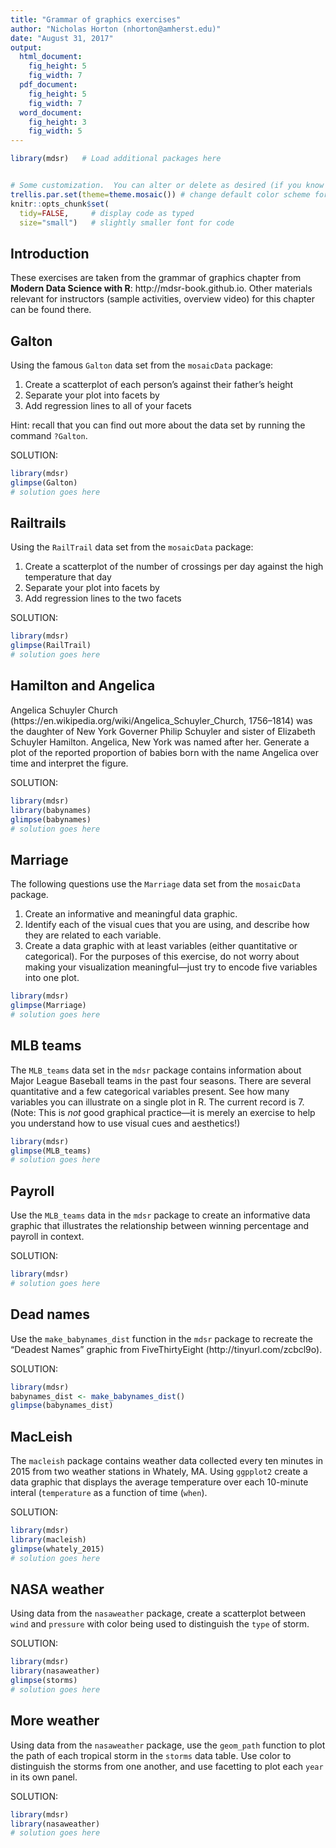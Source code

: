 ```yaml
---
title: "Grammar of graphics exercises"
author: "Nicholas Horton (nhorton@amherst.edu)"
date: "August 31, 2017"
output:
  html_document:
    fig_height: 5
    fig_width: 7
  pdf_document:
    fig_height: 5
    fig_width: 7
  word_document:
    fig_height: 3
    fig_width: 5
---
```


```r
library(mdsr)   # Load additional packages here 


# Some customization.  You can alter or delete as desired (if you know what you are doing).
trellis.par.set(theme=theme.mosaic()) # change default color scheme for lattice
knitr::opts_chunk$set(
  tidy=FALSE,     # display code as typed
  size="small")   # slightly smaller font for code
```

## Introduction
These exercises are taken from the grammar of graphics chapter from **Modern Data Science with R**: http://mdsr-book.github.io.  Other materials relevant for instructors (sample activities, overview video) for this chapter can be found there.


## Galton
Using the famous `Galton` data set from the `mosaicData` package:

1. Create a scatterplot of each person's \var{height} against their father's height
2. Separate your plot into facets by \var{sex}
3. Add regression lines to all of your facets

Hint: recall that you can find out more about the data set by running the command `?Galton`.


SOLUTION:

```r
library(mdsr)
glimpse(Galton)
# solution goes here
```


## Railtrails
Using the `RailTrail` data set from the `mosaicData` package:

1.  Create a scatterplot of the number of crossings per day \var{volume} against the high temperature that day
2. Separate your plot into facets by \var{weekday}
3. Add regression lines to the two facets

SOLUTION:

```r
library(mdsr)
glimpse(RailTrail)
# solution goes here
```


## Hamilton and Angelica
Angelica Schuyler Church (https://en.wikipedia.org/wiki/Angelica_Schuyler_Church, 1756--1814) was the daughter of New York Governer Philip Schuyler and sister of
Elizabeth Schuyler Hamilton.  Angelica, New York was named after her.  Generate a plot of the reported proportion of babies born
with the name Angelica over time and interpret the figure.

SOLUTION:

```r
library(mdsr)
library(babynames)
glimpse(babynames)
# solution goes here
```

## Marriage
The following questions use the `Marriage` data set from the `mosaicData` package.

1.  Create an informative and meaningful data graphic.
2. Identify each of the visual cues that you are using, and describe how they are related to each variable.
3. Create a data graphic with at least \emph{five} variables (either quantitative or categorical). For the purposes of this exercise, do not worry about making your visualization meaningful---just try to encode five variables into one plot.


```r
library(mdsr)
glimpse(Marriage)
# solution goes here
```

## MLB teams
The `MLB_teams` data set in the `mdsr` package contains information about Major League Baseball teams in the past four seasons. There are several quantitative and a few categorical variables present. See how many variables you can illustrate on a single plot in R. The current record is 7. (Note: This is *not* good graphical practice---it is merely an exercise to help you understand how to use visual cues and aesthetics!)

```r
library(mdsr)
glimpse(MLB_teams)
# solution goes here
```

## Payroll
Use the `MLB_teams` data in the `mdsr` package to create an informative data graphic that illustrates the relationship between winning percentage and payroll in context.

SOLUTION:

```r
library(mdsr)
# solution goes here
```


## Dead names
Use the `make_babynames_dist` function in the `mdsr` package to recreate the "Deadest Names" graphic from FiveThirtyEight (http://tinyurl.com/zcbcl9o).

SOLUTION:

```r
library(mdsr)
babynames_dist <- make_babynames_dist()
glimpse(babynames_dist)
```

## MacLeish
The `macleish` package contains weather data collected every ten minutes in 2015 from two weather stations in Whately, MA.
Using `ggpplot2` create a data graphic that displays the average temperature over each 10-minute interal (`temperature` as a function of time (`when`).

SOLUTION:

```r
library(mdsr)
library(macleish)
glimpse(whately_2015)
# solution goes here
```

## NASA weather
Using data from the `nasaweather` package, create a scatterplot between `wind` and `pressure` with color being used to distinguish the `type` of storm.

SOLUTION:

```r
library(mdsr)
library(nasaweather)
glimpse(storms)
# solution goes here
```

## More weather
Using data from the `nasaweather` package, use the `geom_path` function to plot the path of each tropical storm in the `storms` data table. Use color to distinguish the storms from one another, and use facetting to plot each `year` in its own panel.

SOLUTION:

```r
library(mdsr)
library(nasaweather)
# solution goes here
```
